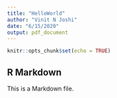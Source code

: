 ```yaml
---
title: "HelloWorld"
author: "Vinit N Joshi"
date: "6/15/2020"
output: pdf_document
---
```


```r
knitr::opts_chunk$set(echo = TRUE)
```

## R Markdown

This is a Markdown file.